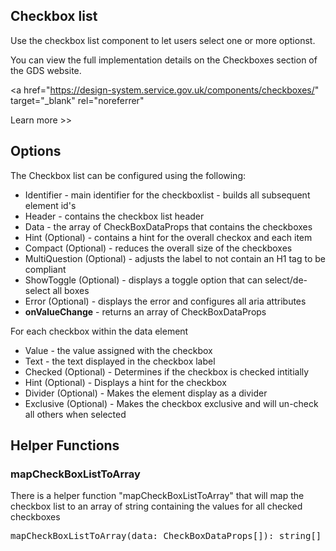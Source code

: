 
<Meta title="Components/Checkboxes/Information" />

<h2>Checkbox list</h2>

<p>Use the checkbox list component to let users select one or more optionst.</p>

<p>
  You can view the full implementation details on the Checkboxes section of the
  GDS website.
</p>

<a
  href="https://design-system.service.gov.uk/components/checkboxes/"
  target="_blank"
  rel="noreferrer"
>
  Learn more >>
</a>

<h2>Options</h2>

<p>The Checkbox list can be configured using the following:</p>

<ul>
  <li>
    Identifier - main identifier for the checkboxlist - builds all subsequent
    element id's
  </li>
  <li>Header - contains the checkbox list header</li>
  <li>Data - the array of CheckBoxDataProps that contains the checkboxes</li>
  <li>
    Hint (Optional) - contains a hint for the overall checkox and each item
  </li>
  <li>Compact (Optional) - reduces the overall size of the checkboxes</li>
  <li>
    MultiQuestion (Optional) - adjusts the label to not contain an H1 tag to be
    compliant
  </li>
  <li>
    ShowToggle (Optional) - displays a toggle option that can select/de-select
    all boxes
  </li>
  <li>
    Error (Optional) - displays the error and configures all aria attributes
  </li>
  <li>
    <b>onValueChange</b> - returns an array of CheckBoxDataProps
  </li>
</ul>

<p>For each checkbox within the data element</p>

<ul>
  <li>Value - the value assigned with the checkbox</li>
  <li>Text - the text displayed in the checkbox label</li>
  <li>Checked (Optional) - Determines if the checkbox is checked intitially</li>
  <li>Hint (Optional) - Displays a hint for the checkbox</li>
  <li>Divider (Optional) - Makes the element display as a divider</li>
  <li>
    Exclusive (Optional) - Makes the checkbox exclusive and will un-check all
    others when selected
  </li>
</ul>

<h2>Helper Functions</h2>

<h3>mapCheckBoxListToArray</h3>

<p>
  There is a helper function "mapCheckBoxListToArray" that will map the checkbox
  list to an array of string containing the values for all checked checkboxes
</p>

<pre>mapCheckBoxListToArray(data: CheckBoxDataProps[]): string[]</pre>
